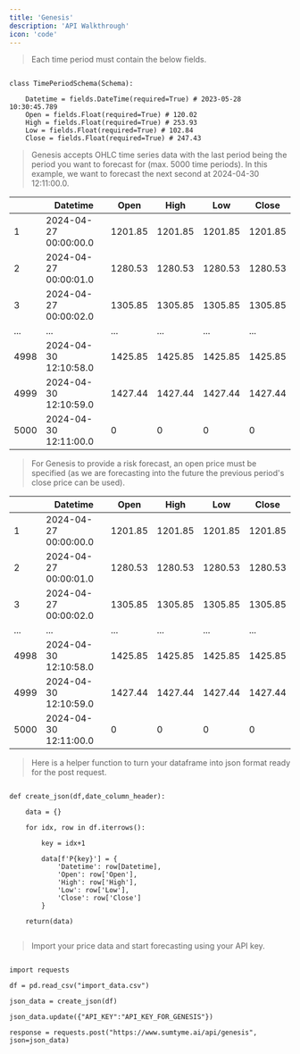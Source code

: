 ```yaml
---
title: 'Genesis'
description: 'API Walkthrough'
icon: 'code'
---
```


> Each time period must contain the below fields.

```

class TimePeriodSchema(Schema):
    
    Datetime = fields.DateTime(required=True) # 2023-05-28 10:30:45.789
    Open = fields.Float(required=True) # 120.02
    High = fields.Float(required=True) # 253.93
    Low = fields.Float(required=True) # 102.84
    Close = fields.Float(required=True) # 247.43

```

> Genesis accepts OHLC time series data with the last period being the period you want to forecast for (max. 5000 time periods).
> In this example, we want to forecast the next second at 2024-04-30 12:11:00.0. 

| | Datetime | Open | High | Low | Close |
|---|---|---|---|---|---|
| 1 | 2024-04-27 00:00:00.0 | 1201.85 | 1201.85 | 1201.85 | 1201.85 |
| 2 | 2024-04-27 00:00:01.0 | 1280.53 | 1280.53 | 1280.53 | 1280.53 |
| 3 | 2024-04-27 00:00:02.0 | 1305.85 | 1305.85 | 1305.85 | 1305.85 |
| ... | ... | ... | ... | ... | ... |
| 4998 | 2024-04-30 12:10:58.0 | 1425.85 | 1425.85 | 1425.85 | 1425.85 |
| 4999 | 2024-04-30 12:10:59.0 | 1427.44 | 1427.44 | 1427.44 | 1427.44 |
| 5000 | 2024-04-30 12:11:00.0 | 0 | 0 | 0 | 0 |

> For Genesis to provide a risk forecast, an open price must be specified (as we are forecasting into the future the previous period's close price can be used).

| | Datetime | Open | High | Low | Close |
|---|---|---|---|---|---|
| 1 | 2024-04-27 00:00:00.0 | 1201.85 | 1201.85 | 1201.85 | 1201.85 |
| 2 | 2024-04-27 00:00:01.0 | 1280.53 | 1280.53 | 1280.53 | 1280.53 |
| 3 | 2024-04-27 00:00:02.0 | 1305.85 | 1305.85 | 1305.85 | 1305.85 |
| ... | ... | ... | ... | ... | ... |
| 4998 | 2024-04-30 12:10:58.0 | 1425.85 | 1425.85 | 1425.85 | 1425.85 |
| 4999 | 2024-04-30 12:10:59.0 | 1427.44 | 1427.44 | 1427.44 | 1427.44 |
| 5000 | 2024-04-30 12:11:00.0 | 0 | 0 | 0 | 0 |




> Here is a helper function to turn your dataframe into json format ready for the post request.

```

def create_json(df,date_column_header):
    
    data = {}

    for idx, row in df.iterrows():

        key = idx+1
        
        data[f'P{key}'] = {
            'Datetime': row[Datetime],
            'Open': row['Open'],
            'High': row['High'],
            'Low': row['Low'],
            'Close': row['Close']
        }
    
    return(data)


```


> Import your price data and start forecasting using your API key.


```

import requests 

df = pd.read_csv("import_data.csv")

json_data = create_json(df)

json_data.update({"API_KEY":"API_KEY_FOR_GENESIS"})

response = requests.post("https://www.sumtyme.ai/api/genesis", json=json_data)

```